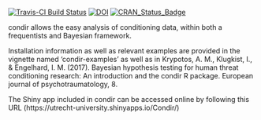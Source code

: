 [![Travis-CI Build Status](https://travis-ci.org/AngelosPsy/condir.svg?branch=master)](https://travis-ci.org/AngelosPsy/condir)
[![DOI](https://zenodo.org/badge/49427628.svg)](https://zenodo.org/badge/latestdoi/49427628)
[![CRAN_Status_Badge](http://www.r-pkg.org/badges/version/condir)](http://www.r-pkg.org/badges/version/condir)

condir allows the easy analysis of conditioning data, within both a frequentists and Bayesian framework. 

Installation information as well as relevant examples are provided in the vignette named 'condir-examples' as well as in Krypotos, A. M., Klugkist, I., & Engelhard, I. M. (2017). Bayesian hypothesis testing for human threat conditioning research: An introduction and the condir R package. European journal of psychotraumatology, 8.

The Shiny app included in condir can be accessed online by following this URL (https://utrecht-university.shinyapps.io/Condir/)
